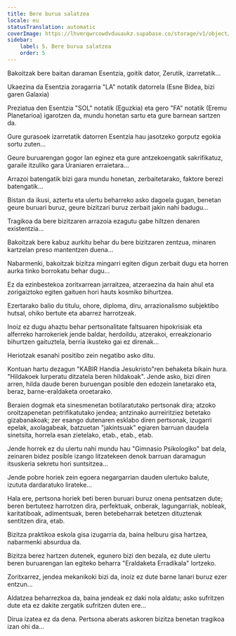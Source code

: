 ```yaml
---
title: Bere burua salatzea
locale: eu
statusTranslation: automatic
coverImage: https://lhvmrqwrcowdvduuaukz.supabase.co/storage/v1/object/public/strapi-uploads/small_cover-tratado-de-psicologia-revolucionaria.webp-5e15e1cec4e0ebebcde5d7fc7565d8fd.webp
sidebar:
    label: 5. Bere burua salatzea
    order: 5
---
```

Bakoitzak bere baitan daraman Esentzia, goitik dator, Zerutik, izarretatik...

Ukaezina da Esentzia zoragarria "LA" notatik datorrela (Esne Bidea, bizi garen Galaxia)

Preziatua den Esentzia "SOL" notatik (Eguzkia) eta gero "FA" notatik (Eremu Planetarioa) igarotzen da, mundu honetan sartu eta gure barnean sartzen da.

Gure gurasoek izarretatik datorren Esentzia hau jasotzeko gorputz egokia sortu zuten...

Geure buruarengan gogor lan eginez eta gure antzekoengatik sakrifikatuz, garaile itzuliko gara Uraniaren erraietara...

Arrazoi batengatik bizi gara mundu honetan, zerbaitetarako, faktore berezi batengatik...

Bistan da ikusi, aztertu eta ulertu beharreko asko dagoela gugan, benetan geure buruari buruz, geure bizitzari buruz zerbait jakin nahi badugu...

Tragikoa da bere bizitzaren arrazoia ezagutu gabe hiltzen denaren existentzia...

Bakoitzak bere kabuz aurkitu behar du bere bizitzaren zentzua, minaren kartzelan preso mantentzen duena...

Nabarmenki, bakoitzak bizitza mingarri egiten digun zerbait dugu eta horren aurka tinko borrokatu behar dugu...

Ez da ezinbestekoa zoritxarrean jarraitzea, atzeraezina da hain ahul eta zorigaiztoko egiten gaituen hori hauts kosmiko bihurtzea.

Ezertarako balio du titulu, ohore, diploma, diru, arrazionalismo subjektibo hutsal, ohiko bertute eta abarrez harrotzeak.

Inoiz ez dugu ahaztu behar pertsonalitate faltsuaren hipokrisiak eta alferreko harrokeriek jende baldar, herdoildu, atzerakoi, erreakzionario bihurtzen gaituztela, berria ikusteko gai ez direnak...

Heriotzak esanahi positibo zein negatibo asko ditu.

Kontuan hartu dezagun "KABIR Handia Jesukristo"ren behaketa bikain hura. "Hildakoek lurperatu ditzatela beren hildakoak". Jende asko, bizi diren arren, hilda daude beren buruengan posible den edozein lanetarako eta, beraz, barne-eraldaketa oroetarako.

Beraien dogmak eta sinesmenetan botilaratutako pertsonak dira; atzoko oroitzapenetan petrifikatutako jendea; antzinako aurreiritziez betetako gizabanakoak; zer esango dutenaren esklabo diren pertsonak, izugarri epelak, axolagabeak, batzuetan "jakintsuak" egiaren barruan daudela sinetsita, horrela esan zietelako, etab., etab., etab.

Jende horrek ez du ulertu nahi mundu hau "Gimnasio Psikologiko" bat dela, zeinaren bidez posible izango litzatekeen denok barruan daramagun itsuskeria sekretu hori suntsitzea...

Jende pobre horiek zein egoera negargarrian dauden ulertuko balute, izututa dardaratuko lirateke...

Hala ere, pertsona horiek beti beren buruari buruz onena pentsatzen dute; beren bertuteez harrotzen dira, perfektuak, onberak, lagungarriak, nobleak, karitatiboak, adimentsuak, beren betebeharrak betetzen dituztenak sentitzen dira, etab.

Bizitza praktikoa eskola gisa izugarria da, baina helburu gisa hartzea, nabarmenki absurdua da.

Bizitza berez hartzen dutenek, egunero bizi den bezala, ez dute ulertu beren buruarengan lan egiteko beharra "Eraldaketa Erradikala" lortzeko.

Zoritxarrez, jendea mekanikoki bizi da, inoiz ez dute barne lanari buruz ezer entzun...

Aldatzea beharrezkoa da, baina jendeak ez daki nola aldatu; asko sufritzen dute eta ez dakite zergatik sufritzen duten ere...

Dirua izatea ez da dena. Pertsona aberats askoren bizitza benetan tragikoa izan ohi da...

